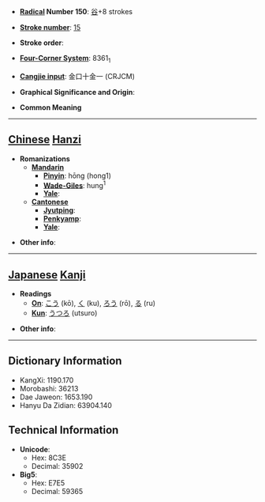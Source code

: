 * '''[[Wiktionary:Chinese radical index| Radical]] Number 150''': [[Wiktionary:Chinese radical index 谷|谷]]+8 strokes

* '''[[Wiktionary:Chinese total strokes index|Stroke number]]''': [[Wiktionary:Chinese total strokes index 15|15]]

* '''Stroke order''': 

* '''[[Wiktionary:Chinese four corner index|Four-Corner System]]''': 8361<sub>1</sub>

* '''[[Wiktionary:Chinese Cangjie index|Cangjie input]]''': 金口十金一 (CRJCM)

* '''Graphical Significance and Origin''': 

* '''Common Meaning'''

----

== [[Chinese]] [[Hanzi]] ==

* '''Romanizations'''
** '''[[Mandarin]]'''
*** '''[[Pinyin]]''': hōng (hong1)
*** '''[[Wade-Giles]]''': hung<sup>1</sup>
*** '''[[Yale]]''': 
** '''[[Cantonese]]'''
*** '''[[Jyutping]]''':
*** '''[[Penkyamp]]''': 
*** '''[[Yale]]''': 

* '''Other info''': 

----

== [[Japanese]] [[Kanji]] ==

* '''Readings'''
** '''[[On]]''': [[こう]] (kō), [[く]] (ku), [[ろう]] (rō), [[る]] (ru)
** '''[[Kun]]''': [[うつろ]] (utsuro)

* '''Other info''':  

----

== Dictionary Information ==

* KangXi: 1190.170
* Morobashi: 36213
* Dae Jaweon: 1653.190
* Hanyu Da Zidian: 63904.140

== Technical Information ==

* '''Unicode''':
** Hex: 8C3E
** Decimal: 35902
* '''Big5''':
** Hex: E7E5
** Decimal: 59365